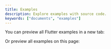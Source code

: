 ```yaml
---
title: Examples
description: Explore examples with source code.
keywords: ["documents", "examples"]
---
```


You can preview all Flutter examples in a new tab:

<NavCardGrid>
  <NavCard
    subtitle="Flutter Web"
    title="Examples"
    description="Preview Flutter examples in a new tab."
    href="/flutter_tilt_example/index.html"
    external={true}
  />
</NavCardGrid>

Or preview all examples on this page:

<NavCardGrid>
  <NavCard
    subtitle="Examples"
    title="Demo"
    href="/zh/docs/examples/demo/"
  />
  <NavCard
    subtitle="Examples"
    title="Parallax Image"
    href="/zh/docs/examples/parallax-image/"
  />
  <NavCard
    subtitle="Examples"
    title="LightShadowMode"
    href="/zh/docs/examples/tilt-lightshadowmode/"
  />
  <NavCard
    subtitle="Examples"
    title="Parallax Card"
    href="/zh/docs/examples/parallax-card/"
  />
  <NavCard
    subtitle="Examples"
    title="Multiple Tilt"
    href="/zh/docs/examples/multiple-tilt/"
  />
  <NavCard
    subtitle="Examples"
    title="Layout"
    href="/zh/docs/examples/layout-demo/"
  />
  <NavCard
    subtitle="Examples"
    title="Layout2"
    href="/zh/docs/examples/layout2-demo/"
  />
  <NavCard
    subtitle="Examples"
    title="Layout3"
    href="/zh/docs/examples/layout3-demo/"
  />
  <NavCard
    subtitle="Examples"
    title="Events"
    href="/zh/docs/examples/events/"
  />
  <NavCard
    subtitle="Examples"
    title="Dialog"
    href="/zh/docs/examples/dialog/"
  />
  <NavCard
    subtitle="Examples"
    title="Default"
    href="/zh/docs/examples/default/"
  />
  <NavCard
    subtitle="Examples"
    title="Animation"
    href="/zh/docs/examples/animation-demo/"
  />
  <NavCard
    subtitle="Examples"
    title="Smooth Gesture Enter"
    href="/zh/docs/examples/smooth-gesture-enter-demo/"
  />
  <NavCard
    subtitle="Examples"
    title="TiltStreamController"
    href="/zh/docs/examples/tilt-stream-controller-demo/"
  />
  <NavCard
    subtitle="Examples"
    title="Reverse Tilt"
    href="/zh/docs/examples/reverse-tilt/"
  />
  <NavCard
    subtitle="Examples"
    title="Keep Tilt"
    href="/zh/docs/examples/keep-tilt/"
  />
  <NavCard
    subtitle="Examples"
    title="Tilt Direction"
    href="/zh/docs/examples/tilt-direction-demo/"
  />
  <NavCard
    subtitle="Examples"
    title="Light Direction"
    href="/zh/docs/examples/light-direction-demo/"
  />
  <NavCard
    subtitle="Examples"
    title="Shadow Direction"
    href="/zh/docs/examples/shadow-direction-demo/"
  />
  <NavCard
    subtitle="Examples"
    title="Initial Tilt"
    href="/zh/docs/examples/initial-tilt/"
  />
  <NavCard
    subtitle="Examples"
    title="Disable Effects"
    href="/zh/docs/examples/disable-effects/"
  />
  <NavCard
    subtitle="Examples"
    title="Bento Grids"
    href="/zh/docs/examples/bento-grids/"
  />
</NavCardGrid>
